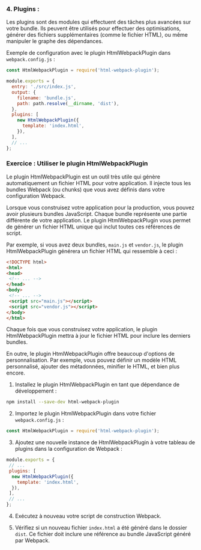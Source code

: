 ### 4. Plugins :
Les plugins sont des modules qui effectuent des tâches plus avancées sur votre bundle. Ils peuvent être utilisés pour effectuer des optimisations, générer des fichiers supplémentaires (comme le fichier HTML), ou même manipuler le graphe des dépendances.

Exemple de configuration avec le plugin HtmlWebpackPlugin dans `webpack.config.js` :

```javascript
const HtmlWebpackPlugin = require('html-webpack-plugin');

module.exports = {
  entry: './src/index.js',
  output: {
    filename: 'bundle.js',
    path: path.resolve(__dirname, 'dist'),
  },
  plugins: [
    new HtmlWebpackPlugin({
      template: 'index.html',
    }),
  ],
  // ...
};
```
### Exercice : Utiliser le plugin HtmlWebpackPlugin
Le plugin HtmlWebpackPlugin est un outil très utile qui génère automatiquement un fichier HTML pour votre application. Il injecte tous les bundles Webpack (ou chunks) que vous avez définis dans votre configuration Webpack.

Lorsque vous construisez votre application pour la production, vous pouvez avoir plusieurs bundles JavaScript. Chaque bundle représente une partie différente de votre application. Le plugin HtmlWebpackPlugin vous permet de générer un fichier HTML unique qui inclut toutes ces références de script.

Par exemple, si vous avez deux bundles, `main.js` et `vendor.js`, le plugin HtmlWebpackPlugin générera un fichier HTML qui ressemble à ceci :

```html
<!DOCTYPE html>
<html>
<head>
 <!-- ... -->
</head>
<body>
 <!-- ... -->
 <script src="main.js"></script>
 <script src="vendor.js"></script>
</body>
</html>
```

Chaque fois que vous construisez votre application, le plugin HtmlWebpackPlugin mettra à jour le fichier HTML pour inclure les derniers bundles.

En outre, le plugin HtmlWebpackPlugin offre beaucoup d'options de personnalisation. Par exemple, vous pouvez définir un modèle HTML personnalisé, ajouter des métadonnées, minifier le HTML, et bien plus encore.

1. Installez le plugin HtmlWebpackPlugin en tant que dépendance de développement :

```bash
npm install --save-dev html-webpack-plugin
```

2. Importez le plugin HtmlWebpackPlugin dans votre fichier `webpack.config.js` :

```javascript
const HtmlWebpackPlugin = require('html-webpack-plugin');
```

3. Ajoutez une nouvelle instance de HtmlWebpackPlugin à votre tableau de plugins dans la configuration de Webpack :

```javascript
module.exports = {
 // ...
 plugins: [
  new HtmlWebpackPlugin({
    template: 'index.html',
  }),
 ],
 // ...
};
```

4. Exécutez à nouveau votre script de construction Webpack.

5. Vérifiez si un nouveau fichier `index.html` a été généré dans le dossier `dist`. Ce fichier doit inclure une référence au bundle JavaScript généré par Webpack.

